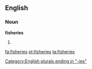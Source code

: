 ==English==

===Noun===
'''fisheries'''

# {{plural of|[[fishery]]}}

[[Category:English plurals ending in "-ies"]]

[[fa:fisheries]]
[[pt:fisheries]]
[[ta:fisheries]]